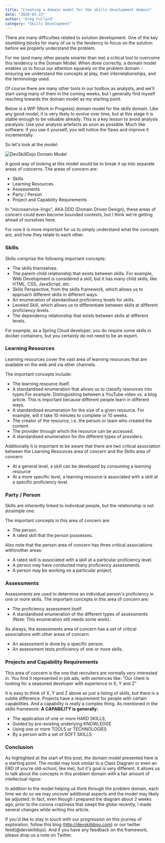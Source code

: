 ```yaml
---
title: "Creating a domain model for the skills development domain"
date: "2020-03-23"
author: "Greg Fullard"
category: "Skills Development"
---
```

There are many difficulties related to solution development. One of the key
stumbling blocks for many of us is the tendency to focus on the solution before
we properly understand the problem.

For me (and many other people smarter than me) a critical tool to overcome this
tendency is the Domain Model. When done correctly, a domain model enables us to
focus our attention squarely on the problem domain - ensuring we understand the
concepts at play, their interrelationships, and the terminology used.

Of course there are many other tools in our toolbox as analysts, and we'll start
using many of them in the coming weeks, but I generally find myself reaching
towards the domain model as my starting point.

Below is a WIP (Work in Progress) domain model for the skills domain. Like any
good model, it is very likely to evolve over time, but at this stage it is
stable enough to be valuable already. This is a key lesson to avoid analysis
paralysis: Use your analysis artefacts as soon as possible. Much like software:
if you use it yourself, you will notice the flaws and improve it incrementally.

So let's look at the model:

![DevSkillDojo Domain Model](../../images/DevSkillDojo-Domain-Model.png "DevSkillDojo Domain Model")


A good way of looking at this model would be to break
it up into separate areas of concerns. The areas of concern are:

* Skills
* Learning Resources
* Assessments
* Party / Person
* Project and Capability Requirements

In "microservice-lingo", AKA DDD (Domain Driven Design), these areas of concern
could even become bounded contexts, but I think we're getting ahead of ourselves
here.

For now it is more important for us to simply understand what the concepts are,
and how they relate to each other.

### Skills
Skills comprise the following important concepts:

* The skills themselves.
* The parent-child relationship that exists between skills. For example, Web Development is considered a skill, but it has many child skills, like HTML, CSS, JavaScript, etc.
* Skills Perspective, from the skills framework, which allows us to approach different skills in different ways.
* An enumeration of standardised proficiency levels for skills.
* Leveled Skill, which allows us to differentiate between skills at different proficiency levels.
* The dependency relationship that exists between skills at different levels.

For example, as a Spring Cloud developer, you do require some skills in docker containers, but you certainly do not need to be an expert.

### Learning Resources
Learning resources cover the vast area of learning resources that are available
on the web and via other channels.

The important concepts include:

* The learning resource itself.
* A standardised enumeration that allows us to classify resources into types.For example: Distinguishing between a YouTube video vs. a blog article. This is important because different people learn in different ways.
* A standardised enumeration for the size of a given resource. For example, will it take 10 minutes to complete or 10 weeks.
* The creator of the resource, i.e. the person or team who created the content.
* The provider through which the resource can be accessed.
* A standardised enumeration for the different types of providers.

Additionally it is important to be aware that there are two critical association
between the Learning Resources area of concern and the Skills area of concern:

* At a general level, a skill can be developed by consuming a learning resource
* At a more specific level, a learning resource is associated with a skill at a specific proficiency level.

### Party / Person

Skills are inherently linked to individual people, but the relationship is not a\nsimple one.

The important concepts in this area of concern are:

* The person.
* A rated skill that the person possesses.

Also note that the person area of concern has three critical associations with\nother areas:

* A rated skill is associated with a skill at a particular proficiency level.
* A person may have conducted many proficiency assessments.
* A person may be working on a particular project.

### Assessments
Assessments are used to determine an individual person's proficiency in one or
more skills. The important concepts in this area of concern are:

* The proficiency assessment itself.
* A standardised enumeration of the different types of assessments (Note: This enumeration still needs some work).

As always, the assessments area of concern has a set of critical associations
with other areas of concern:

* An assessment is done by a specific person.
* An assessment tests proficiency of one or more skills.

### Projects and Capability Requirements
This area of concern is the one that recruiters are normally very interested in.
You find it represented in job ads, with sentences like: "Our client is looking for a seasoned developer with experience in X, Y and Z"

It is easy to think of X, Y and Z above as just a listing of skills, but there
is a subtle difference. Projects have a requirement for people with certain
capabilities. And a capability is really a complex thing. As mentioned in the
skills framework: **A CAPABILITY is generally:**

* The application of one or more HARD SKILLS,
* Guided by pre-existing underlying KNOWLEDGE
* Using one or more TOOLS or TECHNOLOGIES
* By a person with a set of SOFT SKILLS

### Conclusion
As highlighted at the start of this post, the domain model presented here is a
starting point. The model may look similar to a Class Diagram or even an ERD (if
you're old-school, like me), but it's goal is very different. It allows us to
talk about the concepts in this problem domain with a fair amount of
intellectual rigour. 

In addition to the model helping us think through the problem domain, each time
we do so we may uncover additional aspects and the model may likely be adjusted.
In fact, even though I prepared the diagram about 2 weeks ago, prior to the
corona craziness that swept the globe recently, I made several changes while
writing this article.

If you'd like to stay in touch with our progression on this journey of
exploration, follow this blog (http://devskilldojo.com) or our twitter feed(@devskilldojo). 
And if you have any feedback on the framework, please drop us a note on Twitter.
            